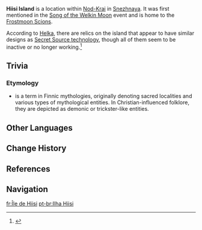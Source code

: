 {{stub}}
{{Location Infobox
|image        = Song of the Welkin Moon Wallpaper 2.png
|type         = Not Accessible
|region       = Snezhnaya
}}
'''Hiisi Island''' is a location within [[Nod-Krai]] in [[Snezhnaya]]. It was first mentioned in the [[Song of the Welkin Moon]] event and is home to the [[Frostmoon Scions]].

According to [[Helka]], there are relics on the island that appear to have similar designs as [[Secret Source Automaton: Firepower Enhanced|Secret Source technology]], though all of them seem to be inactive or no longer working.<ref>{{Ref/NPC|Helka|quote="I've seen relics of a similar stripe in Nod-Krai... Yeah, on the island where the Frostmoon Scions gather... But they're all as dead as dead can be"}}</ref>
<!--
==Subareas==
{{Locations by Category Table|type=Subareas}}

==Points of Interest==
{{Locations by Category Table|type=Points of Interest}}

==Quests==
{{Quests by Category List|heo=1}}

==Notable Features==
===Domains===
{{Domains by Category Gallery}}

===Bosses===
{{Enemy List|<!-- Pyro Regisvine;Primo Geovishap -->

<!--===Local Specialties===
* {{Item|}}
<!--
===Interactables===
* 

==Descriptions==

==Soundtracks==
{{Soundtracks by Category Table|{{subst:#titleparts:{{subst:PAGENAME}}}} Soundtracks|header={{subst:#titleparts:{{subst:PAGENAME}}}}}}

==Lore==

==Gallery==
<gallery>

</gallery>

==Video Guides==
{{EVT
|video   = 
|caption = 
}}
-->
==Trivia==
===Etymology===
*{{W|Hiisi}} is a term in Finnic mythologies, originally denoting sacred localities and various types of mythological entities. In Christian-influenced folklore, they are depicted as demonic or trickster-like entities.

==Other Languages==
{{Other Languages
|en      = Hiisi Island
|zhs     = 
|zhs_rm  = 
|zht     = 
|zht_rm  = 
|zh_tl   = 
|ja      = 
|ja_rm   = 
|ko      = 
|ko_tl   = 
|es      = Isla Hiisi
|es_tl   = Hiisi Island
|fr      = 
|fr_tl   = 
|ru      = 
|ru_tl   = 
|th      =  
|vi      = 
|vi_tl   = 
|de      = 
|id      = 
|id_tl   =
|pt      = Ilha Hiisi
|pt_tl   = 
|tr      = 
|tr_tl   = 
|it      = 
}}

==Change History==
{{Change History|introduced=5.5}}

==References==
{{Reflist}}

==Navigation==
{{Area Navbox|Other}}

[[fr:Île de Hiisi]]
[[pt-br:Ilha Hiisi]]
